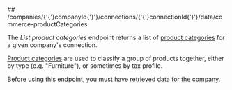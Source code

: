 
<MethodPill method="get" />
## /companies/{'{'}companyId{'}'}/connections/{'{'}connectionId{'}'}/data/commerce-productCategories

The *List product categories* endpoint returns a list of [product categories](https://docs.codat.io/commerce-api#/schemas/ProductCategory) for a given company's connection.

[Product categories](https://docs.codat.io/commerce-api#/schemas/ProductCategory) are used to classify a group of products together, either by type (e.g. "Furniture"), or sometimes by tax profile.

Before using this endpoint, you must have [retrieved data for the company](https://docs.codat.io/codat-api#/operations/refresh-company-data).
    
